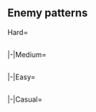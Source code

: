 <!--
{{Notice|The following enemy patterns and ship drops were auto-generated and currently are under review.<br>Use with caution!}}
-->
==Enemy patterns==
<!--
AUTOGENERATED, leave a comment on this subpage if you have found any issues (incorrect or missing info, non-optimal order, etc.)
-->
{{Section}}
<tabber>
Hard=
{{Event/Map|
{{Event/MapNode|A|Hard|x=117|y=174}}
{{Event/MapNode|B|Hard|x=137|y=120}}
{{Event/MapNode|C|Hard|x=160|y=64}}
{{Event/MapNode|D|Hard|x=200|y=200}}
{{Event/MapNode|E|Hard|x=235|y=135}}
{{Event/MapNode|F|Hard|x=250|y=80}}
{{Event/MapNode|G|Hard|x=290|y=230}}
{{Event/MapNode|H|Hard|x=290|y=170}}
{{Event/MapNode|I|Hard|x=355|y=130}}
{{Event/MapNode|J|Hard|x=370|y=206}}
{{Event/MapNode|K|Hard|x=392|y=288}}
{{Event/MapNode|L|Hard|x=398|y=88}}
{{Event/MapNode|M|Hard|x=427|y=187}}
{{Event/MapNode|N|Hard|x=495|y=258}}
{{Event/MapNode|O|Hard|x=310|y=83}}
}}
<div class="scrollable" style="width:800px;max-height:400px;overflow:auto;">
{{NodeInfo|diff=Hard|name=深海潜水艦 待伏部隊D群
|A
|Normal
|{{TooltipSimple|Echelon|20% (3107/15244)}}<br>{{TooltipSimple|Line Abreast|20% (2975/15244)}}
|Submarine Ka-Class/Elite
|Submarine Ka-Class/Elite
|Submarine Ka-Class/Elite
|-
|A
|Normal
|{{TooltipSimple|Echelon|20% (3054/15244)}}<br>{{TooltipSimple|Line Abreast|20% (3006/15244)}}
|Submarine Ka-Class/Flagship
|Submarine Ka-Class/Elite
|Submarine Ka-Class/Elite
|-
|A
|Normal
|{{TooltipSimple|Echelon|20% (3102/15244)}}
|Submarine Ka-Class/Flagship
|Submarine Ka-Class/Elite
|Submarine Ka-Class/Elite
|Submarine Ka-Class/Elite
}}
{{NodeInfo|diff=Hard|name=深海潜水艦 待伏部隊B群
|B
|Normal
|{{TooltipSimple|Echelon|40% (5481/13825)}}<br>{{TooltipSimple|Line Abreast|40% (5565/13825)}}
|Submarine So-Class/Elite
|Submarine Ka-Class/Elite
|Submarine Ka-Class/Elite
|-
|B
|Normal
|{{TooltipSimple|Echelon|20% (2779/13825)}}
|Submarine So-Class/Flagship
|Submarine Ka-Class/Elite
|Submarine Ka-Class/Elite
|Submarine Ka-Class/Elite
}}
{{NodeInfo|diff=Hard|name=深海潜水艦 待伏支援部隊 II群
|F
|Normal
|{{TooltipSimple|Line Ahead|20% (3316/16593)}}
|Light Cruiser Tsu-Class/Elite
|Destroyer I-Class/Late Model
|Destroyer I-Class/Late Model
|Destroyer I-Class/Late Model
|Destroyer I-Class/Late Model
|Submarine Ka-Class/Flagship
|-
|F
|Normal
|{{TooltipSimple|Line Ahead|41% (6729/16593)}}
|Light Cruiser Tsu-Class/Elite
|Destroyer I-Class/Late Model
|Destroyer I-Class/Late Model
|Destroyer I-Class/Late Model
|Destroyer I-Class/Late Model
|Submarine Yo-Class/Flagship
|-
|F
|Normal
|{{TooltipSimple|Line Ahead|39% (6548/16593)}}
|Light Cruiser Tsu-Class/Elite
|Destroyer I-Class/Late Model
|Destroyer I-Class/Late Model
|Destroyer I-Class/Late Model
|Destroyer I-Class/Late Model
|Submarine So-Class/Flagship
}}
{{NodeInfo|diff=Hard|name=深海潜水艦 待伏部隊E群
|G
|Normal
|{{TooltipSimple|Echelon|20% (3940/19740)}}<br>{{TooltipSimple|Line Abreast|20% (3977/19740)}}
|Submarine Ka-Class/Flagship
|Submarine Ka-Class
|Submarine Ka-Class
|-
|G
|Normal
|{{TooltipSimple|Echelon|20% (3934/19740)}}<br>{{TooltipSimple|Line Abreast|20% (4040/19740)}}
|Submarine Ka-Class/Flagship
|Submarine Ka-Class
|Submarine Ka-Class
|Submarine Ka-Class
|-
|G
|Normal
|{{TooltipSimple|Echelon|19% (3849/19740)}}
|Submarine Ka-Class/Flagship
|Submarine Ka-Class/Flagship
|Submarine Ka-Class
|Submarine Ka-Class
}}
{{NodeInfo|diff=Hard|name=深海潜水艦 待伏部隊A群
|H
|Normal
|{{TooltipSimple|Echelon|12% (21064/170611)}}<br>{{TooltipSimple|Line Abreast|10% (17890/170611)}}
|Submarine So-Class/Elite
|Submarine So-Class
|Submarine So-Class
|Submarine So-Class
|-
|H
|Normal
|{{TooltipSimple|Echelon|17% (28319/170611)}}
|Submarine So-Class/Elite
|Submarine So-Class/Elite
|Submarine So-Class
|Submarine So-Class
|-
|H
|Normal
|{{TooltipSimple|Echelon|33% (56103/170611)}}
|Submarine So-Class/Elite
|Submarine So-Class/Elite
|Submarine So-Class/Elite
|Submarine So-Class/Elite
|-
|H
|Normal
|{{TooltipSimple|Echelon|28% (47235/170611)}}
|Submarine So-Class/Flagship
|Submarine So-Class/Elite
|Submarine So-Class/Elite
|Submarine So-Class/Elite
}}
{{NodeInfo|diff=Hard|name=深海潜水艦 待伏支援部隊 I群
|I
|Normal
|{{TooltipSimple|Line Ahead|38% (60998/161714)}}<br>{{TooltipSimple|Double Line|29% (47502/161714)}}
|Light Cruiser Tsu-Class/Elite
|Destroyer I-Class/Late Model
|Destroyer I-Class/Late Model
|Destroyer I-Class/Late Model
|Submarine Yo-Class/Elite
|Submarine Yo-Class/Elite
|-
|I
|Normal
|{{TooltipSimple|Line Ahead|33% (53214/161714)}}
|Light Cruiser Tsu-Class/Elite
|Destroyer I-Class/Late Model
|Destroyer I-Class/Late Model
|Destroyer I-Class/Late Model
|Submarine Yo-Class/Flagship
|Submarine Yo-Class/Flagship
}}
{{NodeInfo|diff=Hard|name=深海潜水艦 待伏部隊C群
|J
|Normal
|{{TooltipSimple|Echelon|20% (2329/11661)}}<br>{{TooltipSimple|Line Abreast|19% (2271/11661)}}
|Submarine So-Class/Flagship
|Submarine Ka-Class
|Submarine Ka-Class
|-
|J
|Normal
|{{TooltipSimple|Echelon|20% (2377/11661)}}<br>{{TooltipSimple|Line Abreast|20% (2308/11661)}}
|Submarine So-Class/Flagship
|Submarine Ka-Class
|Submarine Ka-Class
|Submarine Ka-Class
|-
|J
|Normal
|{{TooltipSimple|Echelon|20% (2376/11661)}}
|Submarine So-Class/Flagship
|Submarine Ka-Class/Elite
|Submarine Ka-Class/Elite
|Submarine Ka-Class/Elite
}}
{{NodeInfo|diff=Hard|name=深海侵攻任務部隊 哨戒艦隊
|K
|Normal
|{{TooltipSimple|Line Ahead|30% (4935/16258)}}<br>{{TooltipSimple|Double Line|20% (3265/16258)}}
|Destroyer I-Class/Late Model
|Destroyer I-Class/Late Model
|Destroyer I-Class/Late Model
|Destroyer I-Class
|Destroyer I-Class
|-
|K
|Normal
|{{TooltipSimple|Line Ahead|30% (4812/16258)}}<br>{{TooltipSimple|Double Line|20% (3246/16258)}}
|Destroyer I-Class/Late Model Elite
|Destroyer I-Class/Late Model
|Destroyer I-Class/Late Model
|Destroyer I-Class
|Destroyer I-Class
}}
{{NodeInfo|diff=Hard|name=深海侵攻任務部隊 哨戒艦隊旗艦
|N
|Normal
|{{TooltipSimple|Line Ahead|30% (3645/12275)}}<br>{{TooltipSimple|Double Line|21% (2517/12275)}}
|Destroyer Ancient Princess/III
|Destroyer I-Class/Late Model
|Destroyer I-Class/Late Model
|Destroyer I-Class
|Destroyer I-Class
|Transport Ship Wa-Class
|-
|N
|Normal
|{{TooltipSimple|Line Ahead|30% (3679/12275)}}<br>{{TooltipSimple|Double Line|20% (2434/12275)}}
|Destroyer Ancient Princess/III
|Destroyer I-Class/Late Model
|Destroyer I-Class/Late Model
|Destroyer I-Class/Late Model
|Destroyer I-Class/Late Model
|Transport Ship Wa-Class
}}
{{NodeInfo|diff=Hard|name=深海潜水待伏部隊 指揮潜水艦
|O
|Boss
|{{TooltipSimple|Echelon|47% (62728/133908)}}
|New Submarine Princess/Flagship II
|Submarine Yo-Class/Elite
|Submarine Yo-Class/Elite
|Destroyer I-Class/Late Model
|Destroyer I-Class/Late Model
|-
|O
|Boss
|{{TooltipSimple|Echelon|38% (51291/133908)}}
|New Submarine Princess/Flagship II
|Submarine Yo-Class/Elite
|Submarine Yo-Class/Elite
|Submarine Yo-Class/Elite
|Destroyer I-Class/Late Model
|Destroyer I-Class/Late Model
|-
|O
|Boss
|{{TooltipSimple|Echelon|15% (19889/133908)}}<br>(Final)
|New Submarine Princess/Flagship III
|Submarine Yo-Class/Elite
|Submarine Yo-Class/Elite
|Submarine Yo-Class/Elite
|Destroyer I-Class/Late Model
|Destroyer I-Class/Late Model
}}
</div> <!-- overflow -->
|-|Medium=
{{Event/Map|
{{Event/MapNode|A|Medium|x=117|y=174}}
{{Event/MapNode|B|Medium|x=137|y=120}}
{{Event/MapNode|C|Medium|x=160|y=64}}
{{Event/MapNode|D|Medium|x=200|y=200}}
{{Event/MapNode|E|Medium|x=235|y=135}}
{{Event/MapNode|F|Medium|x=250|y=80}}
{{Event/MapNode|G|Medium|x=290|y=230}}
{{Event/MapNode|H|Medium|x=290|y=170}}
{{Event/MapNode|I|Medium|x=355|y=130}}
{{Event/MapNode|J|Medium|x=370|y=206}}
{{Event/MapNode|K|Medium|x=392|y=288}}
{{Event/MapNode|L|Medium|x=398|y=88}}
{{Event/MapNode|M|Medium|x=427|y=187}}
{{Event/MapNode|N|Medium|x=495|y=258}}
{{Event/MapNode|O|Medium|x=310|y=83}}
}}
<div class="scrollable" style="width:800px;max-height:400px;overflow:auto;">
{{NodeInfo|diff=Medium|name=深海潜水艦 待伏部隊D群
|A
|Normal
|{{TooltipSimple|Echelon|36% (137/377)}}<br>{{TooltipSimple|Line Abreast|32% (119/377)}}
|Submarine Ka-Class/Elite
|Submarine Ka-Class
|Submarine Ka-Class
|-
|A
|Normal
|{{TooltipSimple|Echelon|17% (64/377)}}<br>{{TooltipSimple|Line Abreast|15% (57/377)}}
|Submarine Ka-Class/Elite
|Submarine Ka-Class/Elite
|Submarine Ka-Class/Elite
}}
{{NodeInfo|diff=Medium|name=深海潜水艦 待伏部隊B群
|B
|Normal
|{{TooltipSimple|Line Abreast|32% (108/337)}}
|Submarine Ka-Class/Elite
|Submarine Ka-Class
|Submarine Ka-Class
|-
|B
|Normal
|{{TooltipSimple|Echelon|35% (119/337)}}
|Submarine So-Class/Elite
|Submarine Ka-Class
|Submarine Ka-Class
|-
|B
|Normal
|{{TooltipSimple|Echelon|17% (56/337)}}<br>{{TooltipSimple|Line Abreast|16% (54/337)}}
|Submarine So-Class/Elite
|Submarine Ka-Class/Elite
|Submarine Ka-Class/Elite
}}
{{NodeInfo|diff=Medium|name=深海潜水艦 待伏支援部隊 II群
|F
|Normal
|{{TooltipSimple|Line Ahead|20% (181/886)}}
|Light Cruiser Tsu-Class
|Destroyer I-Class/Late Model
|Destroyer I-Class/Late Model
|Destroyer I-Class
|Destroyer I-Class
|Submarine Ka-Class/Elite
|-
|F
|Normal
|{{TooltipSimple|Line Ahead|39% (347/886)}}
|Light Cruiser Tsu-Class
|Destroyer I-Class/Late Model
|Destroyer I-Class/Late Model
|Destroyer I-Class
|Destroyer I-Class
|Submarine Yo-Class/Elite
|-
|F
|Normal
|{{TooltipSimple|Line Ahead|40% (358/886)}}
|Light Cruiser Tsu-Class
|Destroyer I-Class/Late Model
|Destroyer I-Class/Late Model
|Destroyer I-Class
|Destroyer I-Class
|Submarine So-Class/Elite
}}
{{NodeInfo|diff=Medium|name=深海潜水艦 待伏部隊E群
|G
|Normal
|{{TooltipSimple|Echelon|35% (226/642)}}<br>{{TooltipSimple|Line Abreast|31% (198/642)}}
|Submarine Ka-Class/Elite
|Submarine Ka-Class
|Submarine Ka-Class
|-
|G
|Normal
|{{TooltipSimple|Echelon|17% (110/642)}}<br>{{TooltipSimple|Line Abreast|17% (108/642)}}
|Submarine Ka-Class/Flagship
|Submarine Ka-Class
|Submarine Ka-Class
}}
{{NodeInfo|diff=Medium|name=深海潜水艦 待伏部隊A群
|H
|Normal
|{{TooltipSimple|Echelon|19% (683/3566)}}<br>{{TooltipSimple|Line Abreast|20% (715/3566)}}
|Submarine So-Class
|Submarine So-Class
|Submarine So-Class
|-
|H
|Normal
|{{TooltipSimple|Echelon|23% (805/3566)}}<br>{{TooltipSimple|Line Abreast|23% (824/3566)}}
|Submarine So-Class/Elite
|Submarine So-Class
|Submarine So-Class
|Submarine So-Class
|-
|H
|Normal
|{{TooltipSimple|Echelon|15% (539/3566)}}
|Submarine So-Class/Elite
|Submarine So-Class/Elite
|Submarine So-Class
|Submarine So-Class
}}
{{NodeInfo|diff=Medium|name=深海潜水艦 待伏支援部隊 I群
|I
|Normal
|{{TooltipSimple|Line Ahead|30% (1022/3406)}}<br>{{TooltipSimple|Double Line|33% (1114/3406)}}
|Light Cruiser Tsu-Class
|Destroyer I-Class/Late Model
|Destroyer I-Class
|Destroyer I-Class
|Submarine Yo-Class
|Submarine Yo-Class
|-
|I
|Normal
|{{TooltipSimple|Line Ahead|37% (1270/3406)}}
|Light Cruiser Tsu-Class
|Destroyer I-Class/Late Model
|Destroyer I-Class
|Destroyer I-Class
|Submarine Yo-Class/Elite
|Submarine Yo-Class/Elite
}}
{{NodeInfo|diff=Medium|name=深海潜水艦 待伏部隊C群
|J
|Normal
|{{TooltipSimple|Echelon|36% (133/370)}}<br>{{TooltipSimple|Line Abreast|31% (116/370)}}
|Submarine So-Class/Elite
|Submarine Ka-Class
|Submarine Ka-Class
|-
|J
|Normal
|{{TooltipSimple|Echelon|16% (58/370)}}<br>{{TooltipSimple|Line Abreast|17% (63/370)}}
|Submarine So-Class/Flagship
|Submarine Ka-Class
|Submarine Ka-Class
}}
{{NodeInfo|diff=Medium|name=深海侵攻任務部隊 哨戒艦隊
|K
|Normal
|{{TooltipSimple|Line Ahead|32% (168/517)}}<br>{{TooltipSimple|Double Line|19% (99/517)}}
|Destroyer I-Class/Late Model
|Destroyer I-Class
|Destroyer I-Class
|Destroyer I-Class
|Destroyer I-Class
|-
|K
|Normal
|{{TooltipSimple|Line Ahead|29% (150/517)}}<br>{{TooltipSimple|Double Line|19% (100/517)}}
|Destroyer I-Class/Late Model
|Destroyer I-Class/Late Model
|Destroyer I-Class
|Destroyer I-Class
|Destroyer I-Class
}}
{{NodeInfo|diff=Medium|name=深海侵攻任務部隊 哨戒艦隊旗艦
|N
|Normal
|{{TooltipSimple|Line Ahead|28% (109/392)}}<br>{{TooltipSimple|Double Line|21% (82/392)}}
|Destroyer Ancient Princess
|Destroyer I-Class/Late Model
|Destroyer I-Class
|Destroyer I-Class
|Transport Ship Wa-Class
|-
|N
|Normal
|{{TooltipSimple|Line Ahead|30% (116/392)}}<br>{{TooltipSimple|Double Line|22% (85/392)}}
|Destroyer Ancient Princess/II
|Destroyer I-Class/Late Model
|Destroyer I-Class/Late Model
|Destroyer I-Class
|Destroyer I-Class
|Transport Ship Wa-Class
}}
{{NodeInfo|diff=Medium|name=深海潜水待伏部隊 指揮潜水艦
|O
|Boss
|{{TooltipSimple|Echelon|20% (560/2735)}}
|New Submarine Princess/Flagship IV
|Submarine Ka-Class
|Submarine Ka-Class
|-
|O
|Boss
|{{TooltipSimple|Echelon|24% (654/2735)}}
|New Submarine Princess/Flagship IV
|Submarine Yo-Class
|Submarine Yo-Class
|-
|O
|Boss
|{{TooltipSimple|Echelon|38% (1038/2735)}}
|New Submarine Princess/Flagship IV
|Submarine Yo-Class
|Submarine Yo-Class
|Destroyer I-Class/Late Model
|Destroyer I-Class/Late Model
|-
|O
|Boss
|{{TooltipSimple|Echelon|18% (483/2735)}}<br>(Final)
|New Submarine Princess/Flagship
|Submarine Yo-Class
|Submarine Yo-Class
|Destroyer I-Class/Late Model
|Destroyer I-Class/Late Model
}}
</div> <!-- overflow -->
|-|Easy=
{{Event/Map|
{{Event/MapNode|A|Easy|x=117|y=174}}
{{Event/MapNode|B|Easy|x=137|y=120}}
{{Event/MapNode|C|Easy|x=160|y=64}}
{{Event/MapNode|D|Easy|x=200|y=200}}
{{Event/MapNode|E|Easy|x=235|y=135}}
{{Event/MapNode|F|Easy|x=250|y=80}}
{{Event/MapNode|G|Easy|x=290|y=230}}
{{Event/MapNode|H|Easy|x=290|y=170}}
{{Event/MapNode|I|Easy|x=355|y=130}}
{{Event/MapNode|J|Easy|x=370|y=206}}
{{Event/MapNode|K|Easy|x=392|y=288}}
{{Event/MapNode|L|Easy|x=398|y=88}}
{{Event/MapNode|M|Easy|x=427|y=187}}
{{Event/MapNode|N|Easy|x=495|y=258}}
{{Event/MapNode|O|Easy|x=310|y=83}}
}}
<div class="scrollable" style="width:800px;max-height:400px;overflow:auto;">
{{NodeInfo|diff=Easy|name=深海潜水艦 待伏部隊D群
|A
|Normal
|{{TooltipSimple|Echelon|33% (624/1872)}}<br>{{TooltipSimple|Line Abreast|33% (617/1872)}}
|Submarine Ka-Class
|Submarine Ka-Class
|Submarine Ka-Class
|-
|A
|Normal
|{{TooltipSimple|Echelon|16% (303/1872)}}<br>{{TooltipSimple|Line Abreast|18% (328/1872)}}
|Submarine Ka-Class/Elite
|Submarine Ka-Class
|Submarine Ka-Class
}}
{{NodeInfo|diff=Easy|name=深海潜水艦 待伏部隊B群
|B
|Normal
|{{TooltipSimple|Echelon|33% (557/1666)}}<br>{{TooltipSimple|Line Abreast|34% (566/1666)}}
|Submarine So-Class
|Submarine Ka-Class
|Submarine Ka-Class
|-
|B
|Normal
|{{TooltipSimple|Line Abreast|16% (264/1666)}}
|Submarine Ka-Class/Elite
|Submarine Ka-Class
|Submarine Ka-Class
|-
|B
|Normal
|{{TooltipSimple|Echelon|17% (279/1666)}}
|Submarine So-Class/Elite
|Submarine Ka-Class
|Submarine Ka-Class
}}
{{NodeInfo|diff=Easy|name=深海潜水艦 待伏支援部隊 II群
|F
|Normal
|{{TooltipSimple|Line Ahead|40% (1346/3345)}}<br>{{TooltipSimple|Double Line|19% (641/3345)}}
|Light Cruiser Tsu-Class
|Destroyer I-Class
|Destroyer I-Class
|Submarine Yo-Class
|-
|F
|Normal
|{{TooltipSimple|Line Ahead|41% (1358/3345)}}
|Light Cruiser Tsu-Class
|Destroyer I-Class/Late Model
|Destroyer I-Class
|Destroyer I-Class
|Submarine So-Class
}}
{{NodeInfo|diff=Easy|name=深海潜水艦 待伏部隊E群
|G
|Normal
|{{TooltipSimple|Echelon|33% (1053/3159)}}<br>{{TooltipSimple|Line Abreast|34% (1071/3159)}}
|Submarine Ka-Class
|Submarine Ka-Class
|Submarine Ka-Class
|-
|G
|Normal
|{{TooltipSimple|Echelon|16% (501/3159)}}<br>{{TooltipSimple|Line Abreast|17% (534/3159)}}
|Submarine Ka-Class/Elite
|Submarine Ka-Class
|Submarine Ka-Class
}}
{{NodeInfo|diff=Easy|name=深海潜水艦 待伏部隊A群
|H
|Normal
|{{TooltipSimple|Echelon|20% (2780/13561)}}<br>{{TooltipSimple|Line Abreast|20% (2731/13561)}}
|Submarine So-Class
|Submarine So-Class
|-
|H
|Normal
|{{TooltipSimple|Echelon|30% (4118/13561)}}<br>{{TooltipSimple|Line Abreast|29% (3932/13561)}}
|Submarine So-Class
|Submarine So-Class
|Submarine So-Class
}}
{{NodeInfo|diff=Easy|name=深海潜水艦 待伏支援部隊 I群
|I
|Normal
|{{TooltipSimple|Line Ahead|27% (3624/13408)}}<br>{{TooltipSimple|Double Line|42% (5660/13408)}}
|Light Cruiser Tsu-Class
|Destroyer I-Class
|Destroyer I-Class
|Submarine Yo-Class
|-
|I
|Normal
|{{TooltipSimple|Line Ahead|31% (4124/13408)}}
|Light Cruiser Tsu-Class
|Destroyer I-Class
|Destroyer I-Class
|Submarine Yo-Class
|Submarine Yo-Class
}}
{{NodeInfo|diff=Easy|name=深海潜水艦 待伏部隊C群
|J
|Normal
|{{TooltipSimple|Echelon|34% (580/1721)}}<br>{{TooltipSimple|Line Abreast|34% (583/1721)}}
|Submarine So-Class
|Submarine Ka-Class
|Submarine Ka-Class
|-
|J
|Normal
|{{TooltipSimple|Echelon|16% (276/1721)}}<br>{{TooltipSimple|Line Abreast|16% (282/1721)}}
|Submarine So-Class/Elite
|Submarine Ka-Class
|Submarine Ka-Class
}}
{{NodeInfo|diff=Easy|name=深海侵攻任務部隊 哨戒艦隊
|K
|Normal
|{{TooltipSimple|Line Ahead|29% (786/2682)}}
|Destroyer I-Class/Late Model
|Destroyer I-Class
|Destroyer I-Class
|Destroyer I-Class
|-
|K
|Normal
|{{TooltipSimple|Line Ahead|31% (843/2682)}}<br>{{TooltipSimple|Double Line|39% (1053/2682)}}
|Destroyer I-Class/Late Model
|Destroyer I-Class
|Destroyer I-Class
|Destroyer I-Class
|Destroyer I-Class
}}
{{NodeInfo|diff=Easy|name=深海侵攻任務部隊 哨戒艦隊旗艦
|N
|Normal
|{{TooltipSimple|Line Ahead|30% (597/2022)}}
|Destroyer Ancient Princess
|Destroyer I-Class
|Destroyer I-Class
|Transport Ship Wa-Class
|-
|N
|Normal
|{{TooltipSimple|Line Ahead|29% (596/2022)}}<br>{{TooltipSimple|Double Line|41% (829/2022)}}
|Destroyer Ancient Princess
|Destroyer I-Class/Late Model
|Destroyer I-Class
|Destroyer I-Class
|Transport Ship Wa-Class
}}
{{NodeInfo|diff=Easy|name=深海潜水待伏部隊 指揮潜水艦
|O
|Boss
|{{TooltipSimple|Echelon|25% (2893/11659)}}
|New Submarine Princess/Flagship IV
|-
|O
|Boss
|{{TooltipSimple|Echelon|29% (3394/11659)}}
|New Submarine Princess/Flagship IV
|Submarine Ka-Class
|-
|O
|Boss
|{{TooltipSimple|Echelon|46% (5372/11659)}}<br>(Final)
|New Submarine Princess/Flagship IV
|Submarine Ka-Class
|Submarine Ka-Class
}}
</div> <!-- overflow -->
|-|Casual=
{{Event/Map|
{{Event/MapNode|A|Casual|x=117|y=174}}
{{Event/MapNode|B|Casual|x=137|y=120}}
{{Event/MapNode|C|Casual|x=160|y=64}}
{{Event/MapNode|D|Casual|x=200|y=200}}
{{Event/MapNode|E|Casual|x=235|y=135}}
{{Event/MapNode|F|Casual|x=250|y=80}}
{{Event/MapNode|G|Casual|x=290|y=230}}
{{Event/MapNode|H|Casual|x=290|y=170}}
{{Event/MapNode|I|Casual|x=355|y=130}}
{{Event/MapNode|J|Casual|x=370|y=206}}
{{Event/MapNode|K|Casual|x=392|y=288}}
{{Event/MapNode|L|Casual|x=398|y=88}}
{{Event/MapNode|M|Casual|x=427|y=187}}
{{Event/MapNode|N|Casual|x=495|y=258}}
{{Event/MapNode|O|Casual|x=310|y=83}}
}}
<div class="scrollable" style="width:800px;max-height:400px;overflow:auto;">
{{NodeInfo|diff=Casual|name=深海潜水艦 待伏部隊D群
|A
|Normal
|{{TooltipSimple|Echelon|49% (228/466)}}<br>{{TooltipSimple|Line Abreast|51% (238/466)}}
|Submarine Ka-Class
|Submarine Ka-Class
|Submarine Ka-Class
}}
{{NodeInfo|diff=Casual|name=深海潜水艦 待伏部隊B群
|B
|Normal
|{{TooltipSimple|Echelon|51% (201/395)}}<br>{{TooltipSimple|Line Abreast|49% (194/395)}}
|Submarine So-Class
|Submarine Ka-Class
|Submarine Ka-Class
}}
{{NodeInfo|diff=Casual|name=深海潜水艦 待伏支援部隊 II群
|F
|Normal
|{{TooltipSimple|Line Ahead|35% (196/561)}}<br>{{TooltipSimple|Double Line|65% (365/561)}}
|Light Cruiser Tsu-Class
|Destroyer I-Class
|Destroyer I-Class
|Submarine Yo-Class
}}
{{NodeInfo|diff=Casual|name=深海潜水艦 待伏部隊E群
|G
|Normal
|{{TooltipSimple|Echelon|52% (354/678)}}<br>{{TooltipSimple|Line Abreast|48% (324/678)}}
|Submarine Ka-Class
|Submarine Ka-Class
|Submarine Ka-Class
}}
{{NodeInfo|diff=Casual|name=深海潜水艦 待伏部隊A群
|H
|Normal
|{{TooltipSimple|Echelon|51% (1471/2907)}}<br>{{TooltipSimple|Line Abreast|49% (1436/2907)}}
|Submarine So-Class
|Submarine So-Class
}}
{{NodeInfo|diff=Casual|name=深海潜水艦 待伏支援部隊 I群
|I
|Normal
|{{TooltipSimple|Line Ahead|34% (979/2852)}}<br>{{TooltipSimple|Double Line|66% (1873/2852)}}
|Light Cruiser Tsu-Class
|Destroyer I-Class
|Destroyer I-Class
|Submarine Yo-Class
}}
{{NodeInfo|diff=Casual|name=深海潜水艦 待伏部隊C群
|J
|Normal
|{{TooltipSimple|Echelon|50% (157/316)}}<br>{{TooltipSimple|Line Abreast|50% (159/316)}}
|Submarine So-Class
|Submarine Ka-Class
|Submarine Ka-Class
}}
{{NodeInfo|diff=Casual|name=深海侵攻任務部隊 哨戒艦隊
|K
|Normal
|{{TooltipSimple|Line Ahead|68% (372/545)}}
|Destroyer I-Class/Late Model
|Destroyer I-Class
|Destroyer I-Class
|Destroyer I-Class
|-
|K
|Normal
|{{TooltipSimple|Double Line|32% (173/545)}}
|Destroyer I-Class/Late Model
|Destroyer I-Class
|Destroyer I-Class
|Destroyer I-Class
|Destroyer I-Class
}}
{{NodeInfo|diff=Casual|name=深海侵攻任務部隊 哨戒艦隊旗艦
|N
|Normal
|{{TooltipSimple|Line Ahead|69% (251/364)}}
|Destroyer Ancient Princess
|Destroyer I-Class
|Destroyer I-Class
|Transport Ship Wa-Class
|-
|N
|Normal
|{{TooltipSimple|Double Line|31% (113/364)}}
|Destroyer Ancient Princess
|Destroyer I-Class/Late Model
|Destroyer I-Class
|Destroyer I-Class
|Transport Ship Wa-Class
}}
{{NodeInfo|diff=Casual|name=深海潜水待伏部隊 指揮潜水艦
|O
|Boss
|{{TooltipSimple|Echelon|100% (2304/2304)}}<br>(Final)
|New Submarine Princess/Flagship IV
}}
</div> <!-- overflow -->
</tabber>
{{SectionEnd}}